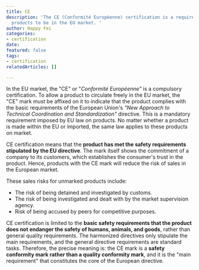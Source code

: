 ```yaml
---
title: CE
description: 'The CE (Conformité Européenne) certification is a required marking for
  products to be in the EU market. '
author: Happy Fei
categories:
- certification
date: 
featured: false
tags:
- certification
relatedArticles: []

---
```

In the EU market, the "CE" or "_Conformité Européenne"_ is a compulsory certification. To allow a product to circulate freely in the EU market, the "CE" mark must be affixed on it to indicate that the product complies with the basic requirements of the European Union's _"New Approach to Technical Coordination and Standardization"_ directive. This is a mandatory requirement imposed by EU law on products. No matter whether a product is made within the EU or imported, the same law applies to these products on market. 

CE certification means that the **product has met the safety requirements stipulated by the EU directive**. The mark itself shows the commitment of a company to its customers, which establishes the consumer's trust in the product. Hence, products with the CE mark will reduce the risk of sales in the European market.

These sales risks for unmarked products include:

* The risk of being detained and investigated by customs.
* The risk of being investigated and dealt with by the market supervision agency.
* Risk of being accused by peers for competitive purposes.

CE certification is limited to the **basic safety requirements that the product does not endanger the safety of humans, animals, and goods**, rather than general quality requirements. The harmonized directives only stipulate the main requirements, and the general directive requirements are standard tasks. Therefore, the precise meaning is: the CE mark is a **safety conformity mark rather than a quality conformity mark**, and it is the "main requirement" that constitutes the core of the European directive.
